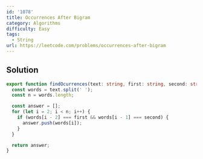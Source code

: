 ```yaml
---
id: '1078'
title: Occurrences After Bigram
category: Algorithms
difficulty: Easy
tags:
  - String
url: https://leetcode.com/problems/occurrences-after-bigram
---
```


## Solution

```typescript showLineNumbers
export function findOcurrences(text: string, first: string, second: string): string[] {
  const words = text.split(' ');
  const n = words.length;

  const answer = [];
  for (let i = 2; i < n; i++) {
    if (words[i - 2] === first && words[i - 1] === second) {
      answer.push(words[i]);
    }
  }

  return answer;
}
```
